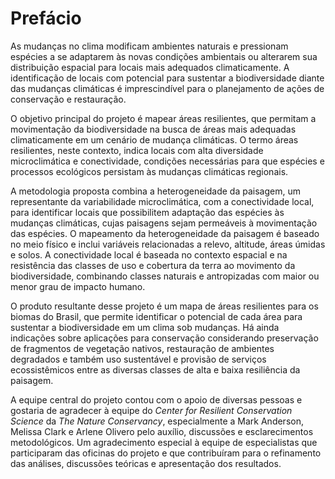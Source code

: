 # Prefácio {.unnumbered}

As mudanças no clima modificam ambientes naturais e pressionam espécies a se adaptarem às novas condições ambientais ou alterarem sua distribuição espacial para locais mais adequados climaticamente. A identificação de locais com potencial para sustentar a biodiversidade diante das mudanças climáticas é imprescindível para o planejamento de ações de conservação e restauração.

O objetivo principal do projeto é mapear áreas resilientes, que permitam a movimentação da biodiversidade na busca de áreas mais adequadas climaticamente em um cenário de mudança climáticas. O termo áreas resilientes, neste contexto, indica locais com alta diversidade microclimática e conectividade, condições necessárias para que espécies e processos ecológicos persistam às mudanças climáticas regionais.

A metodologia proposta combina a heterogeneidade da paisagem, um representante da variabilidade microclimática, com a conectividade local, para identificar locais que possibilitem adaptação das espécies às mudanças climáticas, cujas paisagens sejam permeáveis à movimentação das espécies. O mapeamento da heterogeneidade da paisagem é baseado no meio físico e inclui variáveis relacionadas a relevo, altitude, áreas úmidas e solos. A conectividade local é baseada no contexto espacial e na resistência das classes de uso e cobertura da terra ao movimento da biodiversidade, combinando classes naturais e antropizadas com maior ou menor grau de impacto humano.

O produto resultante desse projeto é um mapa de áreas resilientes para os biomas do Brasil, que permite identificar o potencial de cada área para sustentar a biodiversidade em um clima sob mudanças. Há ainda indicações sobre aplicações para conservação considerando preservação de fragmentos de vegetação nativos, restauração de ambientes degradados e também uso sustentável e provisão de serviços ecossistêmicos entre as diversas classes de alta e baixa resiliência da paisagem.

A equipe central do projeto contou com o apoio de diversas pessoas e gostaria de agradecer à equipe do *Center for Resilient Conservation Science* da *The Nature Conservancy*, especialmente a Mark Anderson, Melissa Clark e Arlene Olivero pelo auxílio, discussões e esclarecimentos metodológicos. Um agradecimento especial à equipe de especialistas que participaram das oficinas do projeto e que contribuíram para o refinamento das análises, discussões teóricas e apresentação dos resultados.
